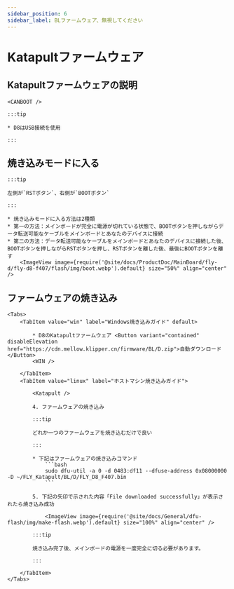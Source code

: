 ```yaml
---
sidebar_position: 6
sidebar_label: BLファームウェア、無視してください
---
```







# Katapultファームウェア

## Katapultファームウェアの説明

    <CANBOOT />

    :::tip

    * D8はUSB接続を使用

    :::

## 焼き込みモードに入る

    :::tip

    左側が`RSTボタン`、右側が`BOOTボタン`

    :::

    * 焼き込みモードに入る方法は2種類
    * 第一の方法：メインボードが完全に電源が切れている状態で、BOOTボタンを押しながらデータ転送可能なケーブルをメインボードとあなたのデバイスに接続
    * 第二の方法：データ転送可能なケーブルをメインボードとあなたのデバイスに接続した後、BOOTボタンを押しながらRSTボタンを押し、RSTボタンを離した後、最後にBOOTボタンを離す
        <ImageView image={require('@site/docs/ProductDoc/MainBoard/fly-d/fly-d8-f407/flash/img/boot.webp').default} size="50%" align="center" />

## ファームウェアの焼き込み
    <Tabs>
        <TabItem value="win" label="Windows焼き込みガイド" default>

            * D8のKatapultファームウェア <Button variant="contained" disableElevation href="https://cdn.mellow.klipper.cn/firmware/BL/D.zip">自動ダウンロード</Button>
            <WIN />

        </TabItem>
        <TabItem value="linux" label="ホストマシン焼き込みガイド">

            <Katapult />

            4. ファームウェアの焼き込み

            :::tip

            どれか一つのファームウェアを焼き込むだけで良い

            :::

            * 下記はファームウェアの焼き込みコマンド
                ```bash
                sudo dfu-util -a 0 -d 0483:df11 --dfuse-address 0x08000000 -D ~/FLY_Katapult/BL/D/FLY_D8_F407.bin
                ```

            5. 下記の矢印で示された内容「File downloaded successfully」が表示されたら焼き込み成功

                <ImageView image={require('@site/docs/General/dfu-flash/img/make-flash.webp').default} size="100%" align="center" />

            :::tip

            焼き込み完了後、メインボードの電源を一度完全に切る必要があります。

            :::

        </TabItem>
    </Tabs>